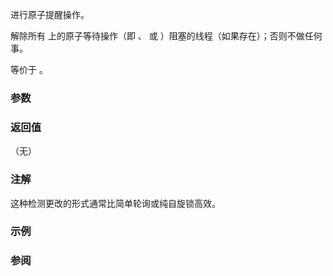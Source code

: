 {{cpp/title|atomic_flag_notify_all}}
{{cpp/thread/navbar}}
{{dcl begin}}
{{dcl header|atomic}}
{{dcl|num=1|since=c++20|
void atomic_flag_notify_all( std::atomic_flag* object ) noexcept;
}}
{{dcl|num=2|since=c++20|
void atomic_flag_notify_all( volatile std::atomic_flag* object ) noexcept;
}}
{{dcl end}}

进行原子提醒操作。

解除所有 {{c|*object}} 上的原子等待操作（即 {{ltf std|cpp/atomic/atomic_flag_wait}}、{{ltf std|cpp/atomic/atomic_flag_wait|atomic_flag_wait_explicit()}} 或 {{l2tf std|cpp/atomic/atomic_flag/wait}}）阻塞的线程（如果存在）；否则不做任何事。

等价于 {{c|object-&gt;notify_all()}}。

===参数===
{{par begin}}
{{par|object|指向待提醒的 {{tt|atomic_flag}} 对象的指针}}
{{par end}}

===返回值===
（无）

===注解===
这种检测更改的形式通常比简单轮询或纯自旋锁高效。

===示例===
{{example}}

===参阅===
{{dsc begin}}
{{dsc inc|cpp/atomic/atomic/dsc notify_one|atomic_flag}}
{{dsc inc|cpp/atomic/atomic/dsc notify_all|atomic_flag}}
{{dsc inc|cpp/atomic/dsc atomic_flag_wait}}
{{dsc inc|cpp/atomic/dsc atomic_flag_notify_one}}
{{dsc end}}

{{langlinks|de|en|es|fr|it|ja|pt|ru}}